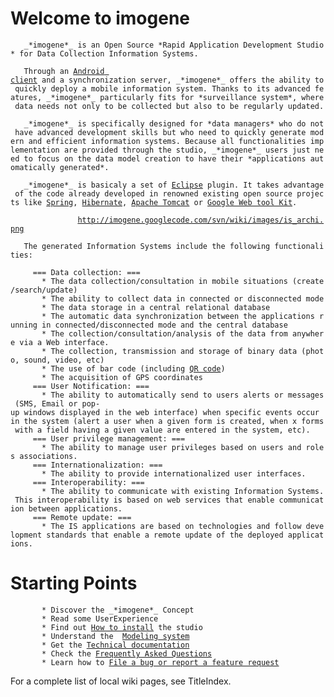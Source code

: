 = Welcome to imogene =

	_*imogene*_ is an Open Source *Rapid Application Development Studio* for Data Collection Information Systems.

	Through an [http://www.android.com/ Android client] and a synchronization server, _*imogene*_ offers the ability to quickly deploy a mobile information system. Thanks to its advanced features, _*imogene*_ particularly fits for *surveillance system*, where data needs not only to be collected but also to be regularly updated.

	_*imogene*_ is specifically designed for *data managers* who do not have advanced development skills but who need to quickly generate modern and efficient information systems. Because all functionalities implementation are provided through the studio, _*imogene*_ users just need to focus on the data model creation to have their *applications automatically generated*.

	_*imogene*_ is basicaly a set of [http://www.eclipse.org/ Eclipse] plugin. It takes advantage of the code already developed in renowned existing open source projects like [http://www.springsource.org/ Spring], [http://www.hibernate.org/ Hibernate], [http://tomcat.apache.org/ Apache Tomcat] or [http://code.google.com/webtoolkit/ Google Web tool Kit]. 

				http://imogene.googlecode.com/svn/wiki/images/is_archi.png

	The generated Information Systems include the following functionalities:

      === Data collection: ===
        * The data collection/consultation in mobile situations (create/search/update)
        * The ability to collect data in connected or disconnected mode
        * The data storage in a central relational database
        * The automatic data synchronization between the applications running in connected/disconnected mode and the central database
        * The collection/consultation/analysis of the data from anywhere via a Web interface.
        * The collection, transmission and storage of binary data (photo, sound, video, etc)
        * The use of bar code (including [http://en.wikipedia.org/wiki/QR_Code/ QR code])
        * The acquisition of GPS coordinates
      === User Notification: ===
        * The ability to automatically send to users alerts or messages (SMS, Email or pop-up windows displayed in the web interface) when specific events occur in the system (alert a user when a given form is created, when x forms with a field having a given value are entered in the system, etc).
      === User privilege management: ===
        * The ability to manage user privileges based on users and roles associations.
      === Internationalization: ===
        * The ability to provide internationalized user interfaces.
      === Interoperability: ===
        * The ability to communicate with existing Information Systems. This interoperability is based on web services that enable communication between applications.
      === Remote update: ===
        * The IS applications are based on technologies and follow development standards that enable a remote update of the deployed applications.


= Starting Points =

		* Discover the _*imogene*_ Concept
        * Read some UserExperience
        * Find out [[How to install]] the studio
        * Understand the  [[Modeling system]] 
        * Get the [[Technical documentation]]
        * Check the [[Frequently Asked Questions]]
        * Learn how to [[File a bug or report a feature request]] 

For a complete list of local wiki pages, see TitleIndex.